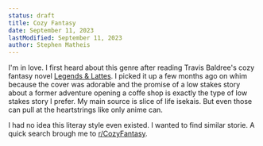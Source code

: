 ```yaml
---
status: draft
title: Cozy Fantasy
date: September 11, 2023
lastModified: September 11, 2023
author: Stephen Matheis
---
```


I'm in love. I first heard about this genre after reading Travis Baldree's cozy fantasy novel [Legends & Lattes](https://www.travisbaldree.com/books). I picked it up a few months ago on whim because the cover was adorable and the promise of a low stakes story about a former adventure opening a coffe shop is exactly the type of low stakes story I prefer. My main source is slice of life isekais. But even those can pull at the heartstrings like only anime can.

I had no idea this literay style even existed. I wanted to find similar storie. A quick search brough me to [r/CozyFantasy](https://www.reddit.com/r/CozyFantasy/).
